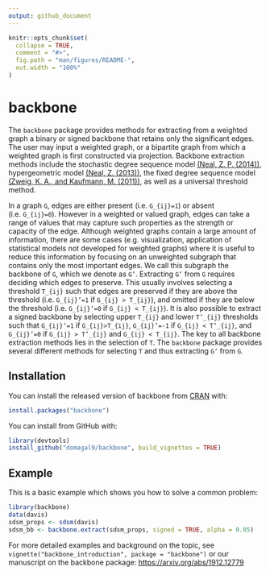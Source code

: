 ```yaml
---
output: github_document
---
```


<!-- README.md is generated from README.Rmd. Please edit that file -->

```r
knitr::opts_chunk$set(
  collapse = TRUE,
  comment = "#>",
  fig.path = "man/figures/README-",
  out.width = "100%"
)
```
# backbone

<!-- badges: start -->
<!-- badges: end -->

The `backbone` package provides methods for extracting from a weighted graph 
    a binary or signed backbone that retains only the significant edges. 
    The user may input a weighted graph, or a bipartite graph 
    from which a weighted graph is first constructed via projection.
    Backbone extraction methods include the stochastic degree sequence model [(Neal, Z. P. (2014))](https://doi.org/10.1016/j.socnet.2014.06.001),
    hypergeometric model [(Neal, Z. (2013))](https://doi.org/10.1007/s13278-013-0107-y), 
    the fixed degree sequence model [(Zweig, K. A., and Kaufmann, M. (2011))](https://doi.org/10.1007/s13278-011-0021-0),
    as well as a universal threshold method. 

In a graph  `G`, edges are either present (i.e. `G_{ij}=1`) or absent (i.e. `G_{ij}=0`). However in a weighted or valued graph, edges can take a range of values that may capture such properties as the strength or capacity of the edge. Although weighted graphs contain a large amount of information, there are some cases (e.g. visualization, application of statistical models not developed for weighted graphs) where it is useful to reduce this information by focusing on an unweighted subgraph that contains only the most important edges. We call this subgraph the backbone of `G`, which we denote as `G’`. 
Extracting `G’` from `G` requires deciding which edges to preserve. This usually involves selecting a threshold `T_{ij}` such that edges are preserved if they are above the threshold (i.e. `G_{ij}’=1` if `G_{ij} > T_{ij}`), and omitted if they are below the threshold (i.e. `G_{ij}’=0` if `G_{ij} < T_{ij}`). It is also possible to extract a signed backbone by selecting upper `T_{ij}` and lower `T’_{ij}` 
thresholds such that `G_{ij}’=1` 
if `G_{ij}>T_{ij}`, 
`G_{ij}’=-1` if `G_{ij} < T’_{ij}`, 
and `G_{ij}’=0` if `G_{ij} > T’_{ij}` 
and `G_{ij} < T_{ij}`. The key to all backbone extraction methods lies in the selection of `T`. The `backbone` package provides several different methods for selecting `T` and thus extracting `G’` from `G`. 

## Installation

You can install the released version of backbone from [CRAN](https://CRAN.R-project.org) with:

``` r
install.packages("backbone")
```

You can install from GitHub with:

```r
library(devtools)
install_github("domagal9/backbone", build_vignettes = TRUE)
```

## Example

This is a basic example which shows you how to solve a common problem:

```r
library(backbone)
data(davis)
sdsm_props <- sdsm(davis)
sdsm_bb <- backbone.extract(sdsm_props, signed = TRUE, alpha = 0.05)
```

For more detailed examples and background on the topic, see `vignette("backbone_introduction", package = "backbone")` or our manuscript on the backbone package: [https://arxiv.org/abs/1912.12779](https://arxiv.org/abs/1912.12779)
